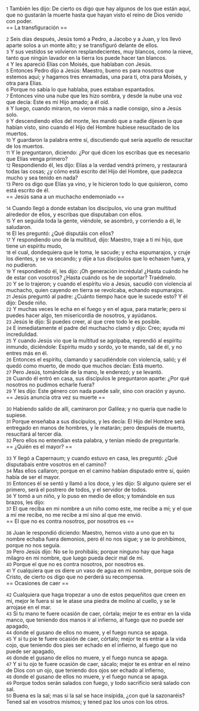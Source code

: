 {{anchor|1}} <small>1</small> También les dijo: De cierto os digo que hay algunos de los que están aquí, que no gustarán la muerte hasta que hayan visto el reino de Dios venido con poder.<br>
== La transfiguración ==

{{anchor|2}} <small>2</small> Seis días después, Jesús tomó a Pedro, a Jacobo y a Juan, y los llevó aparte solos a un monte alto; y se transfiguró delante de ellos.<br>
{{anchor|3}} <small>3</small> Y sus vestidos se volvieron resplandecientes, muy blancos, como la nieve, tanto que ningún lavador en la tierra los puede hacer tan blancos.<br>
{{anchor|4}} <small>4</small> Y les apareció Elías con Moisés, que hablaban con Jesús.<br>
{{anchor|5}} <small>5</small> Entonces Pedro dijo a Jesús: Maestro, bueno es para nosotros que estemos aquí; y hagamos tres enramadas, una para ti, otra para Moisés, y otra para Elías.<br>
{{anchor|6}} <small>6</small> Porque no sabía lo que hablaba, pues estaban espantados.<br>
{{anchor|7}} <small>7</small> Entonces vino una nube que les hizo sombra, y desde la nube una voz que decía: Este es mi Hijo amado; a él oíd.<br>
{{anchor|8}} <small>8</small> Y luego, cuando miraron, no vieron más a nadie consigo, sino a Jesús solo.<br>
{{anchor|9}} <small>9</small> Y descendiendo ellos del monte, les mandó que a nadie dijesen lo que habían visto, sino cuando el Hijo del Hombre hubiese resucitado de los muertos.<br>
{{anchor|10}} <small>10</small> Y guardaron la palabra entre sí, discutiendo qué sería aquello de resucitar de los muertos.<br>
{{anchor|11}} <small>11</small> Y le preguntaron, diciendo: ¿Por qué dicen los escribas que es necesario que Elías venga primero?<br>
{{anchor|12}} <small>12</small> Respondiendo él, les dijo: Elías a la verdad vendrá primero, y restaurará todas las cosas; ¿y cómo está escrito del Hijo del Hombre, que padezca mucho y sea tenido en nada?<br>
{{anchor|13}} <small>13</small> Pero os digo que Elías ya vino, y le hicieron todo lo que quisieron, como está escrito de él.<br>
== Jesús sana a un muchacho endemoniado ==

{{anchor|14}} <small>14</small> Cuando llegó a donde estaban los discípulos, vio una gran multitud alrededor de ellos, y escribas que disputaban con ellos.<br>
{{anchor|15}} <small>15</small> Y en seguida toda la gente, viéndole, se asombró, y corriendo a él, le saludaron.<br>
{{anchor|16}} <small>16</small> El les preguntó: ¿Qué disputáis con ellos?<br>
{{anchor|17}} <small>17</small> Y respondiendo uno de la multitud, dijo: Maestro, traje a ti mi hijo, que tiene un espíritu mudo,<br>
{{anchor|18}} <small>18</small> el cual, dondequiera que le toma, le sacude; y echa espumarajos, y cruje los dientes, y se va secando; y dije a tus discípulos que lo echasen fuera, y no pudieron.<br>
{{anchor|19}} <small>19</small> Y respondiendo él, les dijo: ¡Oh generación incrédula! ¿Hasta cuándo he de estar con vosotros? ¿Hasta cuándo os he de soportar? Traédmelo.<br>
{{anchor|20}} <small>20</small> Y se lo trajeron; y cuando el espíritu vio a Jesús, sacudió con violencia al muchacho, quien cayendo en tierra se revolcaba, echando espumarajos.<br>
{{anchor|21}} <small>21</small> Jesús preguntó al padre: ¿Cuánto tiempo hace que le sucede esto? Y él dijo: Desde niño.<br>
{{anchor|22}} <small>22</small> Y muchas veces le echa en el fuego y en el agua, para matarle; pero si puedes hacer algo, ten misericordia de nosotros, y ayúdanos.<br>
{{anchor|23}} <small>23</small> Jesús le dijo: Si puedes creer, al que cree todo le es posible.<br>
{{anchor|24}} <small>24</small> E inmediatamente el padre del muchacho clamó y dijo: Creo; ayuda mi incredulidad.<br>
{{anchor|25}} <small>25</small> Y cuando Jesús vio que la multitud se agolpaba, reprendió al espíritu inmundo, diciéndole: Espíritu mudo y sordo, yo te mando, sal de él, y no entres más en él.<br>
{{anchor|26}} <small>26</small> Entonces el espíritu, clamando y sacudiéndole con violencia, salió; y él quedó como muerto, de modo que muchos decían: Está muerto.<br>
{{anchor|27}} <small>27</small> Pero Jesús, tomándole de la mano, le enderezó; y se levantó.<br>
{{anchor|28}} <small>28</small> Cuando él entró en casa, sus discípulos le preguntaron aparte: ¿Por qué nosotros no pudimos echarle fuera?<br>
{{anchor|29}} <small>29</small> Y les dijo: Este género con nada puede salir, sino con oración y ayuno.<br>
== Jesús anuncia otra vez su muerte ==

{{anchor|30}} <small>30</small> Habiendo salido de allí, caminaron por Galilea; y no quería que nadie lo supiese.<br>
{{anchor|31}} <small>31</small> Porque enseñaba a sus discípulos, y les decía: El Hijo del Hombre será entregado en manos de hombres, y le matarán; pero después de muerto, resucitará al tercer día.<br>
{{anchor|32}} <small>32</small> Pero ellos no entendían esta palabra, y tenían miedo de preguntarle.<br>
== ¿Quién es el mayor? ==

{{anchor|33}} <small>33</small> Y llegó a Capernaum; y cuando estuvo en casa, les preguntó: ¿Qué disputabais entre vosotros en el camino?<br>
{{anchor|34}} <small>34</small> Mas ellos callaron; porque en el camino habían disputado entre sí, quién había de ser el mayor.<br>
{{anchor|35}} <small>35</small> Entonces él se sentó y llamó a los doce, y les dijo: Si alguno quiere ser el primero, será el postrero de todos, y el servidor de todos.<br>
{{anchor|36}} <small>36</small> Y tomó a un niño, y lo puso en medio de ellos; y tomándole en sus brazos, les dijo:<br>
{{anchor|37}} <small>37</small> El que reciba en mi nombre a un niño como este, me recibe a mí; y el que a mí me recibe, no me recibe a mí sino al que me envió.<br>
== El que no es contra nosotros, por nosotros es ==

{{anchor|38}} <small>38</small> Juan le respondió diciendo: Maestro, hemos visto a uno que en tu nombre echaba fuera demonios, pero él no nos sigue; y se lo prohibimos, porque no nos seguía.<br>
{{anchor|39}} <small>39</small> Pero Jesús dijo: No se lo prohibáis; porque ninguno hay que haga milagro en mi nombre, que luego pueda decir mal de mí.<br>
{{anchor|40}} <small>40</small> Porque el que no es contra nosotros, por nosotros es.<br>
{{anchor|41}} <small>41</small> Y cualquiera que os diere un vaso de agua en mi nombre, porque sois de Cristo, de cierto os digo que no perderá su recompensa.<br>
== Ocasiones de caer ==

{{anchor|42}} <small>42</small> Cualquiera que haga tropezar a uno de estos pequeñitos que creen en mí, mejor le fuera si se le atase una piedra de molino al cuello, y se le arrojase en el mar.<br>
{{anchor|43}} <small>43</small> Si tu mano te fuere ocasión de caer, córtala; mejor te es entrar en la vida manco, que teniendo dos manos ir al infierno, al fuego que no puede ser apagado,<br>
{{anchor|44}} <small>44</small> donde el gusano de ellos no muere, y el fuego nunca se apaga.<br>
{{anchor|45}} <small>45</small> Y si tu pie te fuere ocasión de caer, córtalo; mejor te es entrar a la vida cojo, que teniendo dos pies ser echado en el infierno, al fuego que no puede ser apagado,<br>
{{anchor|46}} <small>46</small> donde el gusano de ellos no muere, y el fuego nunca se apaga.<br>
{{anchor|47}} <small>47</small> Y si tu ojo te fuere ocasión de caer, sácalo; mejor te es entrar en el reino de Dios con un ojo, que teniendo dos ojos ser echado al infierno,<br>
{{anchor|48}} <small>48</small> donde el gusano de ellos no muere, y el fuego nunca se apaga.<br>
{{anchor|49}} <small>49</small> Porque todos serán salados con fuego, y todo sacrificio será salado con sal.<br>
{{anchor|50}} <small>50</small> Buena es la sal; mas si la sal se hace insípida, ¿con qué la sazonaréis? Tened sal en vosotros mismos; y tened paz los unos con los otros.<br>

